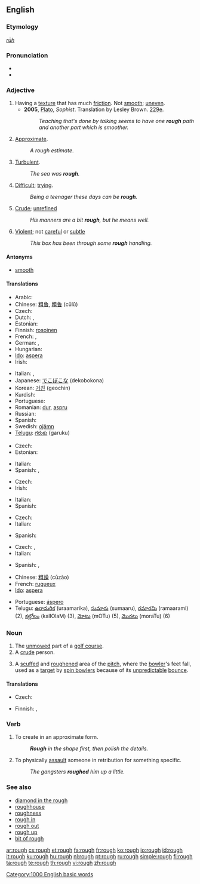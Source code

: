 {{wikipedia|dab=rough}}
==English==

===Etymology===
{{etyl|ang}} ''[[rūh]]''

===Pronunciation===
* {{audio|en-us-rough.ogg|Audio (US)}}
* {{IPA|/ɹʌf/}}

===Adjective===
{{en-adj|rough|er}}

# Having a [[texture]] that has much [[friction]].  Not [[smooth]]; [[uneven]].
#* '''2005''', [[w:Plato|Plato]], ''Sophist''.  Translation by Lesley Brown. [[w:Stephanus pagination|229e]].
#*: ''Teaching that's done by talking seems to have one '''rough''' path and another part which is smoother.''
# [[approximate|Approximate]].
#: ''A rough estimate''.
# [[turbulent|Turbulent]].
#: ''The sea was '''rough'''.''
# [[difficult|Difficult]]; [[trying]].
#: ''Being a teenager these days can be '''rough'''.''
# [[crude|Crude]]; [[unrefined]]
#: ''His manners are a bit '''rough''', but he means well.''
# [[violent|Violent]]; not [[careful]] or [[subtle]]
#: ''This box has been through some '''rough''' handling.''

====Antonyms====
* [[smooth]]

====Translations====
{{trans-top|not smooth}}
* Arabic: {{Arab|[[خشن]]}} {{IPAchar|(xášen)}}
* Chinese: [[粗魯]], [[粗鲁]] (cūlǔ)
* Czech: {{t+|cs|hrubý|m}}
* Dutch: {{t+|nl|ruw}}, {{t-|nl|ruig}}
* Estonian: {{t-|et|kare}}
* Finnish: [[rosoinen]]
* French: {{t+|fr|rude}}, {{t+|fr|rugueux}}
* German: {{t+|de|rauh}}, {{t+|de|grob}}
* Hungarian: {{t+|hu|durva}}
* [[Ido]]: [[aspera]]
* Irish: {{t-|ga|garbh|xs=Irish}}
{{trans-mid}}
* Italian: {{t-|it|ruvido}}, {{t-|it|rugoso}}
* Japanese: [[でこぼこ]]な (dekobokona)
* Korean: [[거친]] (geochin)
* Kurdish: {{ku-Arab|[[دڕ]]}}
* Portuguese: {{t+|pt|áspero}}
* Romanian: [[dur]], [[aspru]]
* Russian: {{t+|ru|шероховатый|tr=šeroχovátyj}}
* Spanish: {{t-|es|áspero|m}}
* Swedish: [[ojämn]]
* [[Telugu]]: [[గరుకు]] (garuku)
{{trans-bottom}}

{{trans-top|approximate}}
* Czech: {{t+|cs|hrubý|m}}
* Estonian: {{t+|et|ligilähedane}}
{{trans-mid}}
* Italian: {{t-|it|approssimato}}
* Spanish: {{t-|es|aproximado|m}}, {{t-|es|aproximativo|m}}
{{trans-bottom}}

{{trans-top|turbulent}}
* Czech: {{t|cs|bouřlivý |m}}
* Irish: {{t-|ga|garbh|xs=Irish}}
{{trans-mid}}
* Italian: {{t-|it|mosso}}
* Spanish: {{t-|es|turbulento|m}}
{{trans-bottom}}

{{trans-top|difficult}}
* Czech: {{t-|cs|nepříjemný|m}}
* Italian: {{t+|it|difficile}}
{{trans-mid}}
* Spanish: {{t+|es|difícil|m|f}}
{{trans-bottom}}

{{trans-top|crude}}
* Czech: {{t-|cs|surový|m}},  {{t|cs|neomalený|m}}
* Italian: {{t+|it|rude}}
{{trans-mid}}
* Spanish: {{t-|es|tosco|m}}, {{t-|es|rudo|m}}
{{trans-bottom}}

{{checktrans-top}}
* Chinese: [[粗躁]] (cūzào)
* French: [[rugueux]]
* [[Ido]]: [[aspera]]
{{trans-mid}}
* Portuguese: [[áspero]]
* Telugu: [[ఉరామరిక]] (uraamarika), [[సుమారు]] (sumaaru), [[రమారమి]] (ramaarami) (2), [[కల్లోలం]] (kallOlaM) (3),  [[మోటు]] (mOTu) (5), [[మొరటు]] (moraTu) (6)
{{trans-bottom}}

===Noun===
{{en-noun}}

# The [[unmowed]] part of a [[golf course]].
# A [[crude]] person.
# {{cricket}} A [[scuffed]] and [[roughened]] area of the [[pitch]], where the [[bowler]]'s feet fall, used as a [[target]] by [[spin bowler]]s because of its [[unpredictable]] [[bounce]].

====Translations====
{{trans-top|unmowed part of golf-course}}
* Czech: {{t|cs|raf (vyšší tráva kolem fairwaye)}}
{{trans-mid}}
* Finnish: {{t-|fi|karheikko}}, {{t|fi|raffi}}
{{trans-bottom}}

===Verb===
{{en-verb}}

# To create in an approximate form.
#: '''''Rough''' in the shape first, then polish the details.''
# To physically [[assault]] someone in retribution for something specific.
#: ''The gangsters '''roughed''' him up a little.''

===See also===
* [[diamond in the rough]]
* [[roughhouse]]
* [[roughness]]
* [[rough in]]
* [[rough out]]
* [[rough up]]
* [[bit of rough]]

[[Category:1000 English basic words]]

[[ar:rough]]
[[cs:rough]]
[[et:rough]]
[[fa:rough]]
[[fr:rough]]
[[ko:rough]]
[[io:rough]]
[[id:rough]]
[[it:rough]]
[[ku:rough]]
[[hu:rough]]
[[nl:rough]]
[[pt:rough]]
[[ru:rough]]
[[simple:rough]]
[[fi:rough]]
[[ta:rough]]
[[te:rough]]
[[th:rough]]
[[vi:rough]]
[[zh:rough]]